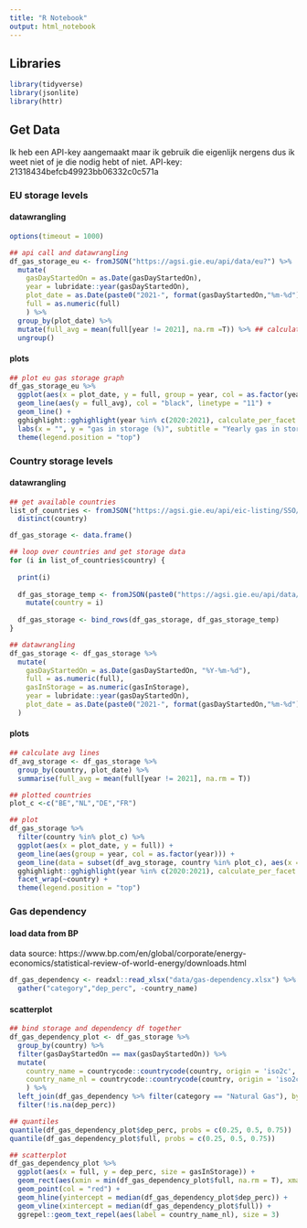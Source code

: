 ```yaml
---
title: "R Notebook"
output: html_notebook
---
```


## Libraries
```r

library(tidyverse)
library(jsonlite)
library(httr)

```


## Get Data

Ik heb een API-key aangemaakt maar ik gebruik die eigenlijk nergens dus ik weet niet of je die nodig hebt of niet.
API-key: 21318434befcb49923bb06332c0c571a

### EU storage levels

#### datawrangling
```r

options(timeout = 1000)

## api call and datawrangling
df_gas_storage_eu <- fromJSON("https://agsi.gie.eu/api/data/eu?") %>% 
  mutate(
    gasDayStartedOn = as.Date(gasDayStartedOn),
    year = lubridate::year(gasDayStartedOn),
    plot_date = as.Date(paste0("2021-", format(gasDayStartedOn,"%m-%d"))),
    full = as.numeric(full)
    ) %>% 
  group_by(plot_date) %>% 
  mutate(full_avg = mean(full[year != 2021], na.rm =T)) %>% ## calculate avg storage level, exc year 2021
  ungroup()

```

#### plots
```r

## plot eu gas storage graph
df_gas_storage_eu %>%
  ggplot(aes(x = plot_date, y = full, group = year, col = as.factor(year))) +
  geom_line(aes(y = full_avg), col = "black", linetype = "11") +
  geom_line() +
  gghighlight::gghighlight(year %in% c(2020:2021), calculate_per_facet = T, use_direct_label = F) +
  labs(x = "", y = "gas in storage (%)", subtitle = "Yearly gas in storage (%) in the EU") +
  theme(legend.position = "top")

```

### Country storage levels

#### datawrangling
```r
## get available countries
list_of_countries <- fromJSON("https://agsi.gie.eu/api/eic-listing/SSO/view") %>% 
  distinct(country)

df_gas_storage <- data.frame()

## loop over countries and get storage data
for (i in list_of_countries$country) {
  
  print(i)
  
  df_gas_storage_temp <- fromJSON(paste0("https://agsi.gie.eu/api/data/",i)) %>% 
    mutate(country = i)
  
  df_gas_storage <- bind_rows(df_gas_storage, df_gas_storage_temp)
}

## datawrangling
df_gas_storage <- df_gas_storage %>% 
  mutate(
    gasDayStartedOn = as.Date(gasDayStartedOn, "%Y-%m-%d"),
    full = as.numeric(full),
    gasInStorage = as.numeric(gasInStorage),
    year = lubridate::year(gasDayStartedOn),
    plot_date = as.Date(paste0("2021-", format(gasDayStartedOn,"%m-%d")))
  )

```

#### plots
```r

## calculate avg lines
df_avg_storage <- df_gas_storage %>% 
  group_by(country, plot_date) %>% 
  summarise(full_avg = mean(full[year != 2021], na.rm = T))

## plotted countries
plot_c <-c("BE","NL","DE","FR")

## plot
df_gas_storage %>%
  filter(country %in% plot_c) %>%
  ggplot(aes(x = plot_date, y = full)) +
  geom_line(aes(group = year, col = as.factor(year))) +
  geom_line(data = subset(df_avg_storage, country %in% plot_c), aes(x = plot_date, y = full_avg), col = "black", linetype = "11") +
  gghighlight::gghighlight(year %in% c(2020:2021), calculate_per_facet = T, use_direct_label = F) +
  facet_wrap(~country) +
  theme(legend.position = "top")

```
### Gas dependency

#### load data from BP
data source: https://www.bp.com/en/global/corporate/energy-economics/statistical-review-of-world-energy/downloads.html
```r

df_gas_dependency <- readxl::read_xlsx("data/gas-dependency.xlsx") %>% 
  gather("category","dep_perc", -country_name)

```

#### scatterplot
```r

## bind storage and dependency df together
df_gas_dependency_plot <- df_gas_storage %>% 
  group_by(country) %>% 
  filter(gasDayStartedOn == max(gasDayStartedOn)) %>% 
  mutate(
    country_name = countrycode::countrycode(country, origin = 'iso2c', destination = 'country.name'),
    country_name_nl = countrycode::countrycode(country, origin = 'iso2c', destination = 'cldr.name.nl')
    ) %>% 
  left_join(df_gas_dependency %>% filter(category == "Natural Gas"), by = c("country_name")) %>% 
  filter(!is.na(dep_perc))

## quantiles
quantile(df_gas_dependency_plot$dep_perc, probs = c(0.25, 0.5, 0.75))
quantile(df_gas_dependency_plot$full, probs = c(0.25, 0.5, 0.75))

## scatterplot
df_gas_dependency_plot %>% 
  ggplot(aes(x = full, y = dep_perc, size = gasInStorage)) +
  geom_rect(aes(xmin = min(df_gas_dependency_plot$full, na.rm = T), xmax = max(df_gas_dependency_plot$full, na.rm = T), ymin = 0.2242434, ymax = 0.3635822), fill = "grey") +
  geom_point(col = "red") +
  geom_hline(yintercept = median(df_gas_dependency_plot$dep_perc)) +
  geom_vline(xintercept = median(df_gas_dependency_plot$full)) +
  ggrepel::geom_text_repel(aes(label = country_name_nl), size = 3)

```